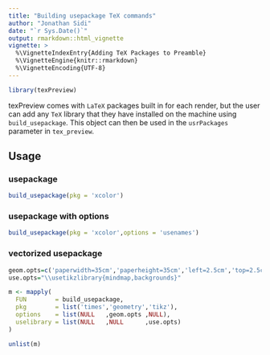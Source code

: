 ```yaml
---
title: "Building usepackage TeX commands"
author: "Jonathan Sidi"
date: "`r Sys.Date()`"
output: rmarkdown::html_vignette
vignette: >
  %\VignetteIndexEntry{Adding TeX Packages to Preamble}
  %\VignetteEngine{knitr::rmarkdown}
  %\VignetteEncoding{UTF-8}
---
```


```r
library(texPreview)
```

texPreview comes with `LaTeX` packages built in for each render, but the user can add any `TeX` library that they have installed on the machine using `build_usepackage`. This object can then be used in the `usrPackages`
parameter in `tex_preview`.

## Usage

### usepackage

```r
build_usepackage(pkg = 'xcolor')
```

### usepackage with options

```r
build_usepackage(pkg = 'xcolor',options = 'usenames')
```

### vectorized usepackage

```r
geom.opts=c('paperwidth=35cm','paperheight=35cm','left=2.5cm','top=2.5cm')
use.opts="\\usetikzlibrary{mindmap,backgrounds}"

m <- mapply(
  FUN        = build_usepackage,
  pkg        = list('times','geometry','tikz'),
  options    = list(NULL   ,geom.opts ,NULL),
  uselibrary = list(NULL   ,NULL      ,use.opts)
)

unlist(m)

```
